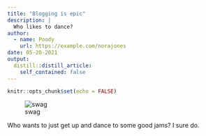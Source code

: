 ```yaml
---
title: "Blogging is epic"
description: |
  Who likes to dance?
author:
  - name: Poody
    url: https://example.com/norajones
date: 05-20-2021
output:
  distill::distill_article:
    self_contained: false
---
```



```r
knitr::opts_chunk$set(echo = FALSE)
```

![swag](../../dance.jpg)

Who wants to just get up and dance to some good jams? I sure do.


